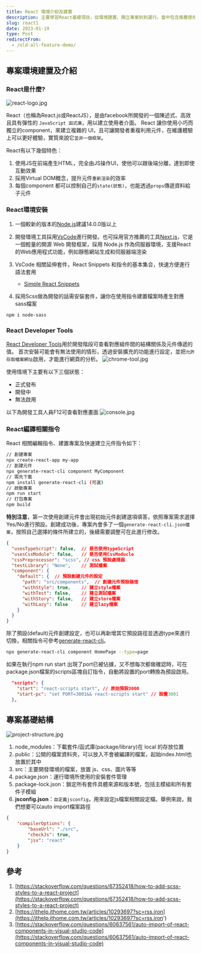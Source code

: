 ```yaml
---
title: React 環境介紹及建置
description: 主要學習React基礎項目，從環境建置、開立專案到到運行。當中包含推薦使用的開發環境、工具及專案基礎設定。
slug: react1
date: 2023-01-19
type: Post
redirectFrom:
  - /old-all-feature-demo/
---
```


## 專案環境建置及介紹
### React是什麼?
![react-logo.jpg](/images/react-logo.jpg)

React（也稱為React.js或ReactJS），是由facebook所開發的一個陳述式、高效且具有彈性的 `JavaScript 函式庫`，用以建立使用者介面。
React 讓你使用小巧而獨立的component，來建立複雜的 UI，且可讓開發者重複利用元件，在維護體驗上可以更好體驗，實質來說它`並非一個框架`。

React有以下幾個特色：
1. 使用JS在前端產生HTML，完全由JS操作UI，使他可以跟後端分離，達到即使互動效果
2. 採用Virtual DOM概念，提升元件`重新渲染`的效率
3. 每個component 都可以控制自己的`state(狀態)`，也能透過`props`傳遞資料給子元件

### React環境安裝
1. 一個較新的版本的[Node.js](https://nodejs.org/en/)建議14.0.0版以上

2. 開發環境工具採用[VsCode](https://code.visualstudio.com/)進行開發。也可採用官方推薦的工具[Next.js]('https://nextjs.org/)，它是一個輕量的開源 Web 開發框架，採用 Node.js 作為伺服器環境，支援React的Web應用程式功能，例如靜態網站生成和伺服器端渲染

3. VsCode 相關延伸套件，React Snippets 和指令的基本集合，快速方便進行語法套用
     - [Simple React Snippets](https://marketplace.visualstudio.com/items?itemName=burkeholland.simple-react-snippets)

4. 採用Scss做為開發的話需安裝套件，讓你在使用指令建置檔案時產生對應sass檔案
  ```bash
  npm i node-sass
  ```


### React Developer Tools
[React Developer Tools](https://chrome.google.com/webstore/detail/react-developer-tools/fmkadmapgofadopljbjfkapdkoienihi?hl=zh-TW)用於開發階段可查看對應組件間的結構關係及元件傳遞的值。
首次安裝可能會有無法使用的情形，透過安裝擴充的功能進行設定，並把`允許存取檔案網址`啟用，才能進行網頁的分析。
![chrome-tool.jpg](/images/chrome-tool.jpg)

使用情境下主要有以下三個狀態：
   - 正式發布
   - 開發中
   - 無法啟用

以下為開發工具人員F12可查看對應畫面
![console.jpg](/images/console.jpg)



### React編譯相關指令
React 相關編輯指令、建置專案及快速建立元件指令如下：
```bash
// 創建專案
npx create-react-app my-app
// 創建元件
npx generate-react-cli component MyComponent
// 需先下載
npm install generate-react-cli (可選)
// 啟動專案
npm run start
// 打包專案
npm build
```
**特別注意**，第一次使用創建元件會出現初始元件創建選項填答，依照專案需求選擇Yes/No進行預設。創建成功後，專案內會多了一個`generate-react-cli.json檔案`，按照自己選擇的條件所建立的，後續需要調整可在此進行修改。
```json:jsconfig.json
{
  "usesTypeScript": false,  // 是否使用typeScript
  "usesCssModule": false,   // 是否使用CssModucle
  "cssPreprocessor": "scss", // css 預設處理器
  "testLibrary": "None",    // 測試檔案
  "component": {
    "default": {  // 預設創建元件的設定
      "path": "src/components",  // 創建元件預設路徑
      "withStyle": true,    // 建立style檔案
      "withTest": false,    // 建立測試檔案
      "withStory": false,   // 建立store檔案
      "withLazy": false     // 建立lazy檔案
    }
  }
}
```
除了預設(default)元件創建設定，也可以再新增其它預設路徑並透過type來進行切換，相關指令可參考[generate-react-cli](https://www.npmjs.com/package/generate-react-cli)。
```bash
npx generate-react-cli component HomePage --type=page
```
如果在執行npm run start 出現了port已被佔據，又不想每次都做確認時，可在package.json檔案的scripts區塊自訂指令，自動將設置的port轉換為預設啟用。
```json:package.json
  "scripts": {
    "start": "react-scripts start", // 原始預設3000
    "start-pc": "set PORT=3001&& react-scripts start" // 設置3001
  },
```



## 專案基礎結構

![project-structure.jpg](/images/project-structure.jpg)

1. node_modules：下載套件/函式庫(package/library)在 local 的存放位置
2. public：公開的檔案資料夾，可以放入不會被編譯的檔案，起始index.html也放置於其中
3. src：主要開發環境的檔案，放置 js、css、圖片等等
4. package.json：運行環境所使用的安裝套件管理
5. package-lock.json：鎖定所有套件具體來源和版本號，包括主模組和所有套件子模組
6. **jsconfig.json**：`自定義jsconfig`，用來設定js檔案相關設定檔。舉例來說，我們想要可以auto import檔案路徑

```json:generate-react-cli.json
{
    "compilerOptions": {
        "baseUrl": "./src",
        "checkJs": true,
        "jsx": "react"
    }
}
```

## 參考
1. [https://stackoverflow.com/questions/67352418/how-to-add-scss-styles-to-a-react-project](https://stackoverflow.com/questions/67352418/how-to-add-scss-styles-to-a-react-project)
2. [https://ithelp.ithome.com.tw/articles/10293697?sc=rss.iron](https://ithelp.ithome.com.tw/articles/10293697?sc=rss.iron')
3. [https://stackoverflow.com/questions/60637561/auto-import-of-react-components-in-visual-studio-code](https://stackoverflow.com/questions/60637561/auto-import-of-react-components-in-visual-studio-code)